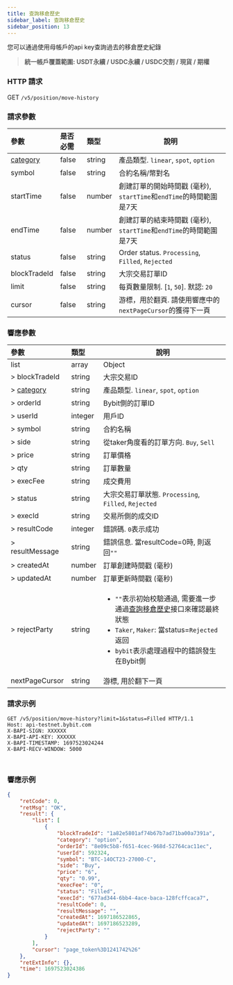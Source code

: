 ```yaml
---
title: 查詢移倉歷史
sidebar_label: 查詢移倉歷史
sidebar_position: 13
---
```

您可以通過使用母帳戶的api key查詢過去的移倉歷史紀錄
> **統一帳戶覆蓋範圍: USDT永續 / USDC永續 / USDC交割 / 現貨 / 期權**<br/>

### HTTP 請求
GET `/v5/position/move-history`

### 請求參數
| 參數 | 是否必需 | 類型 | 說明|
|:----- |:-------|:-----|------ |
|[category](../enum#category) |false |string |產品類型. `linear`, `spot`, `option` |
|symbol |false |string |合約名稱/幣對名|
|startTime |false |number |創建訂單的開始時間戳 (毫秒), `startTime`和`endTime`的時間範圍是7天|
|endTime |false |number |創建訂單的結束時間戳 (毫秒), `startTime`和`endTime`的時間範圍是7天|
|status |false |string |Order status. `Processing`, `Filled`, `Rejected`|
|blockTradeId |false |string |大宗交易訂單ID|
|limit |false |string |每頁數量限制. [`1`, `50`]. 默認: `20`|
|cursor |false |string |游標，用於翻頁. 請使用響應中的`nextPageCursor`的獲得下一頁|

### 響應參數
| 參數 | 類型 | 說明|
|:----- |:-----|----- |
|list |array |Object |
|> blockTradeId |string |大宗交易ID|
|> [category](../enum#category) |string |產品類型. `linear`, `spot`, `option` |
|> orderId |string |Bybit側的訂單ID|
|> userId |integer |用戶ID|
|> symbol |string |合約名稱|
|> side |string |從taker角度看的訂單方向. `Buy`, `Sell`|
|> price |string |訂單價格|
|> qty |string |訂單數量|
|> execFee |string |成交費用|
|> status |string |大宗交易訂單狀態. `Processing`, `Filled`, `Rejected`|
|> execId |string |交易所側的成交ID|
|> resultCode |integer |錯誤碼. `0`表示成功|
|> resultMessage |string |錯誤信息. 當resultCode=0時, 則返回`""`|
|> createdAt |number |訂單創建時間戳 (毫秒)|
|> updatedAt |number |訂單更新時間戳 (毫秒)|
|> rejectParty |string |<ul><li>`""`表示初始校驗通過, 需要進一步通過[查詢移倉歷史](move-position-history#)接口來確認最終狀態</li><li>`Taker`, `Maker`: 當status=`Rejected`返回</li><li>`bybit`表示處理過程中的錯誤發生在Bybit側</li></ul> |
|nextPageCursor |string |游標, 用於翻下一頁|

### 請求示例

<Tabs groupId="programming-languages">
<TabItem value="http" label="HTTP">

```http
GET /v5/position/move-history?limit=1&status=Filled HTTP/1.1
Host: api-testnet.bybit.com
X-BAPI-SIGN: XXXXXX
X-BAPI-API-KEY: XXXXXX
X-BAPI-TIMESTAMP: 1697523024244
X-BAPI-RECV-WINDOW: 5000
```

</TabItem>
<TabItem value="python" label="Python">

```python

```

</TabItem>
<TabItem value="Node" label="Node.js">

```n4js

```

</TabItem>
</Tabs>

### 響應示例

```json
{
    "retCode": 0,
    "retMsg": "OK",
    "result": {
        "list": [
            {
                "blockTradeId": "1a82e5801af74b67b7ad71ba00a7391a",
                "category": "option",
                "orderId": "8e09c5b8-f651-4cec-968d-52764cac11ec",
                "userId": 592324,
                "symbol": "BTC-14OCT23-27000-C",
                "side": "Buy",
                "price": "6",
                "qty": "0.99",
                "execFee": "0",
                "status": "Filled",
                "execId": "677ad344-6bb4-4ace-baca-128fcffcaca7",
                "resultCode": 0,
                "resultMessage": "",
                "createdAt": 1697186522865,
                "updatedAt": 1697186523289,
                "rejectParty": ""
            }
        ],
        "cursor": "page_token%3D1241742%26"
    },
    "retExtInfo": {},
    "time": 1697523024386
}
```

